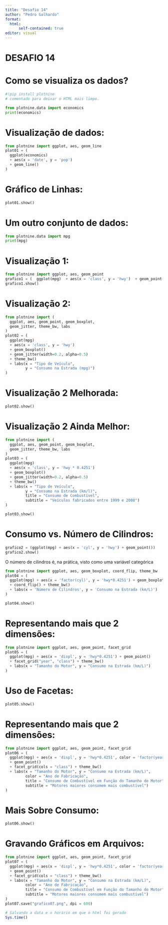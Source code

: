 ---
title: "Desafio 14"
author: "Pedro Galhardo"
format: 
  html:
      self-contained: true
editor: visual
---

# DESAFIO 14

# Como se visualiza os dados?

```{python}
#!pip install plotnine
# comentado para deixar o HTML mais limpo.
```

```{python}
from plotnine.data import economics
print(economics)
```

# Visualização de dados:

```{python}
from plotnine import ggplot, aes, geom_line
plot01 = (
  ggplot(economics)
  + aes(x = 'date', y = 'pop')
  + geom_line()
)
```

# Gráfico de Linhas:

```{python}
plot01.show()
```

# Um outro conjunto de dados:

```{python}
from plotnine.data import mpg
print(mpg)
```

# Visualização 1:

```{python}
from plotnine import ggplot, aes, geom_point
grafico1 = (  ggplot(mpg)  + aes(x = 'class', y = 'hwy')  + geom_point())
grafico1.show()
```

# Visualização 2:

```{python}
from plotnine import (
  ggplot, aes, geom_point, geom_boxplot,
  geom_jitter, theme_bw, labs
)
plot02 = (
  ggplot(mpg)
  + aes(x = 'class', y = 'hwy')
  + geom_boxplot()
  + geom_jitter(width=0.2, alpha=0.5)
  + theme_bw()
  + labs(x = "Tipo de Veículo",
         y = "Consumo na Estrada (mpg)")
)
```

# Visualização 2 Melhorada:

```{python}
plot02.show()
```

# Visualização 2 Ainda Melhor:

```{python}
from plotnine import (
  ggplot, aes, geom_point, geom_boxplot,
  geom_jitter, theme_bw, labs
)
plot03 = (
  ggplot(mpg)
  + aes(x = 'class', y = 'hwy * 0.4251')
  + geom_boxplot()
  + geom_jitter(width=0.2, alpha=0.5)
  + theme_bw()
  + labs(x = "Tipo de Veículo",
         y = "Consumo na Estrada (km/l)",
         title = "Consumo de Combustível",
         subtitle = "Veículos fabricados entre 1999 e 2008")
)
```

```{python}
plot03.show()
```

# Consumo vs. Número de Cilindros:

```{python}
grafico2 = (ggplot(mpg) + aes(x = 'cyl', y = 'hwy') + geom_point())
grafico2.show()
```

O número de cilindros é, na prática, visto como uma variável categórica

```{python}
from plotnine import ggplot, aes, geom_boxplot, coord_flip, theme_bw
plot04 = (
  ggplot(mpg) + aes(x = 'factor(cyl)', y = 'hwy*0.4251') + geom_boxplot()
  + coord_flip() + theme_bw()
  + labs(x = 'Número de Cilindros', y = 'Consumo na Estrada (km/L)')
)
```

```{python}
plot04.show()
```

# Representando mais que 2 dimensões:

```{python}
from plotnine import ggplot, aes, geom_point, facet_grid
plot05 = (
  ggplot(mpg) + aes(x = 'displ', y = 'hwy*0.4251') + geom_point()
  + facet_grid("year", "class") + theme_bw()
  + labs(x = "Tamanho do Motor", y = "Consumo na Estrada (km/L)")
)
```

# Uso de Facetas:

```{python}
plot05.show()
```

# Representando mais que 2 dimensões:

```{python}
from plotnine import ggplot, aes, geom_point, facet_grid
plot06 = (
  ggplot(mpg) + aes(x = 'displ', y = 'hwy*0.4251', color = 'factor(year)')
  + geom_point()
  + facet_grid(cols = "class") + theme_bw()
  + labs(x = "Tamanho do Motor", y = "Consumo na Estrada (km/L)",
         color = "Ano de Fabricação",
         title = "Consumo de Combustível em Função do Tamanho do Motor",
         subtitle = "Motores maiores consomem mais combustível")
)
```

# Mais Sobre Consumo:

```{python}
plot06.show()
```

# Gravando Gráficos em Arquivos:

```{python}
from plotnine import ggplot, aes, geom_point, facet_grid
plot07 = (
  ggplot(mpg) + aes(x = 'displ', y = 'hwy*0.4251', color = 'factor(year)')
  + geom_point()
  + facet_grid(cols = "class") + theme_bw()
  + labs(x = "Tamanho do Motor", y = "Consumo na Estrada (km/L)",
         color = "Ano de Fabricação",
         title = "Consumo de Combustível em Função do Tamanho do Motor",
         subtitle = "Motores maiores consomem mais combustível")
)
plot07.save("grafico07.png", dpi = 600)
```

```{r}
# Salvando a data e o horário em que o html foi gerado
Sys.time()
```
